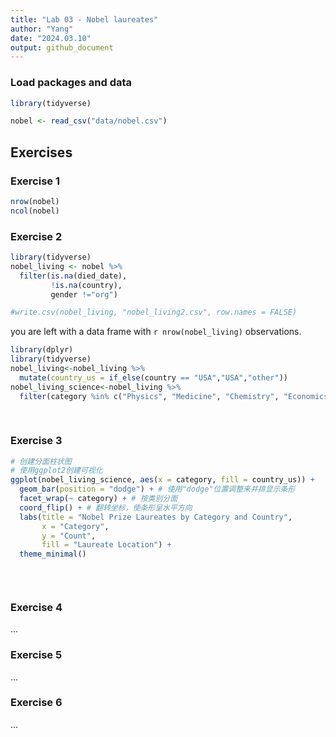 ```yaml
---
title: "Lab 03 - Nobel laureates"
author: "Yang"
date: "2024.03.10"
output: github_document
---
```


### Load packages and data

```r
library(tidyverse) 
```

```r
nobel <- read_csv("data/nobel.csv")
```

## Exercises

### Exercise 1
```r
nrow(nobel)
ncol(nobel)

```

### Exercise 2

```r
library(tidyverse)
nobel_living <- nobel %>% 
  filter(is.na(died_date),
         !is.na(country),
         gender !="org")

#write.csv(nobel_living, "nobel_living2.csv", row.names = FALSE) 

```
you are left with a data frame with `r nrow(nobel_living)` observations.

```r
library(dplyr)
library(tidyverse)
nobel_living<-nobel_living %>% 
  mutate(country_us = if_else(country == "USA","USA","other"))
nobel_living_science<-nobel_living %>% 
  filter(category %in% c("Physics", "Medicine", "Chemistry", "Economics"))
  
  
```
### Exercise 3

```r

# 创建分面柱状图
# 使用ggplot2创建可视化
ggplot(nobel_living_science, aes(x = category, fill = country_us)) +
  geom_bar(position = "dodge") + # 使用"dodge"位置调整来并排显示条形
  facet_wrap(~ category) + # 按类别分面
  coord_flip() + # 翻转坐标，使条形呈水平方向
  labs(title = "Nobel Prize Laureates by Category and Country",
       x = "Category",
       y = "Count",
       fill = "Laureate Location") +
  theme_minimal()

  
  
```
### Exercise 4

...

### Exercise 5

...

### Exercise 6

...
